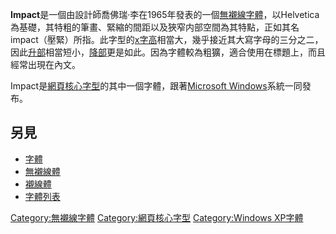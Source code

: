 {{About|無襯線字體|香港及台灣的唱片公司|藝能動音}}
{{Infobox font
| name    = Impact
| image   = [[File:ImpactSP.svg|240px]]
| style   = [[無襯線體|無襯線體]]
| classifications = [[Sans-serif|Neo-grotesque]] 
| releasedate = 1965年
| creator = 喬佛瑞·李（Geoffrey Lee）
| foundry = 史蒂芬生·布萊克（Stephenson Blake）
|}}
'''Impact'''是一個由設計師喬佛瑞·李在1965年發表的一個[[無襯線字體|無襯線字體]]，以Helvetica為基礎，其特粗的筆畫、緊縮的間距以及狹窄内部空間為其特點，正如其名impact（壓緊）所指。此字型的[[x字高|x字高]]相當大，幾乎接近其大寫字母的三分之二，因此[[升部|升部]]相當短小，[[降部|降部]]更是如此。因為字體較為粗獷，適合使用在標題上，而且經常出現在內文。

Impact是[[網頁核心字型|網頁核心字型]]的其中一個字體，跟著[[Microsoft_Windows|Microsoft Windows]]系統一同發布。

== 另見 ==
* [[字體|字體]]
* [[無襯線體|無襯線體]]
* [[襯線體|襯線體]]
* [[字體列表|字體列表]]
{{Windows字体}}
[[Category:無襯線字體|Category:無襯線字體]]
[[Category:網頁核心字型|Category:網頁核心字型]]
[[Category:Windows_XP字體|Category:Windows XP字體]]
